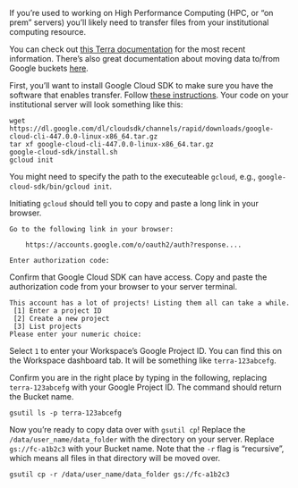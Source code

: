 If you're used to working on High Performance Computing (HPC, or "on prem" servers) you'll likely need to transfer files from your institutional computing resource.

You can check out [this Terra documentation](https://support.terra.bio/hc/en-us/articles/10206456029083-How-to-install-gcloud-on-a-local-machine) for the most recent information. There's also great documentation about moving data to/from Google buckets [here](https://support.terra.bio/hc/en-us/articles/4409101169051-How-to-move-data-to-from-a-Google-bucket).

First, you'll want to install Google Cloud SDK to make sure you have the software that enables transfer. Follow [these instructions](https://cloud.google.com/sdk/docs/install). Your code on your institutional server will look something like this:

```
wget https://dl.google.com/dl/cloudsdk/channels/rapid/downloads/google-cloud-cli-447.0.0-linux-x86_64.tar.gz
tar xf google-cloud-cli-447.0.0-linux-x86_64.tar.gz
google-cloud-sdk/install.sh
gcloud init
```

You might need to specify the path to the executeable `gcloud`, e.g., `google-cloud-sdk/bin/gcloud init`.

Initiating `gcloud` should tell you to copy and paste a long link in your browser.

```
Go to the following link in your browser:

    https://accounts.google.com/o/oauth2/auth?response....
    
Enter authorization code:
```

Confirm that Google Cloud SDK can have access. Copy and paste the authorization code from your browser to your server terminal.

```
This account has a lot of projects! Listing them all can take a while.
 [1] Enter a project ID
 [2] Create a new project
 [3] List projects
Please enter your numeric choice:
```

Select `1` to enter your Workspace's Google Project ID. You can find this on the Workspace dashboard tab. It will be something like `terra-123abcefg`.

Confirm you are in the right place by typing in the following, replacing `terra-123abcefg` with your Google Project ID. The command should return the Bucket name.

```
gsutil ls -p terra-123abcefg
```

Now you're ready to copy data over with `gsutil cp`! Replace the `/data/user_name/data_folder` with the directory on your server. Replace `gs://fc-a1b2c3` with your Bucket name. Note that the `-r` flag is "recursive", which means all files in that directory will be moved over.

```
gsutil cp -r /data/user_name/data_folder gs://fc-a1b2c3
```
